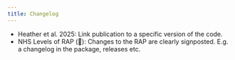 ```yaml
---
title: Changelog
---
```


:::{.guidelines}
* Heather et al. 2025: Link publication to a specific version of the code.
* NHS Levels of RAP (🥇): Changes to the RAP are clearly signposted. E.g. a changelog in the package, releases etc.
:::

<!--TODO: write this section

note r packages often start 0.0.0.9000 though some developer prefer 0.1.0 like we did-->